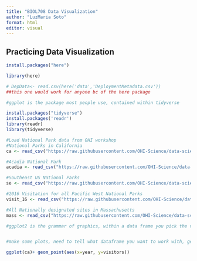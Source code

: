 ```yaml
---
title: "BIOL708 Data Visualization"
author: "LuzMaria Soto"
format: html
editor: visual
---
```


## Practicing Data Visualization

```r

install.packages("here")

library(here)

# DepData<- read.csv(here('data','DeploymentMetadata.csv'))
##this one would work for anyone bc of the here package

#ggplot is the package most people use, contained within tidyverse

install.packages("tidyverse")
install.packages('readr')
library(readr)
library(tidyverse)

#Load National Park data from OHI workshop
#National Parks in California
ca <- read_csv("https://raw.githubusercontent.com/OHI-Science/data-science-training/master/data/ca.csv") 

#Acadia National Park
acadia <- read_csv("https://raw.githubusercontent.com/OHI-Science/data-science-training/master/data/acadia.csv")

#Southeast US National Parks
se <- read_csv("https://raw.githubusercontent.com/OHI-Science/data-science-training/master/data/se.csv")

#2016 Visitation for all Pacific West National Parks
visit_16 <- read_csv("https://raw.githubusercontent.com/OHI-Science/data-science-training/master/data/visit_16.csv")

#All Nationally designated sites in Massachusetts
mass <- read_csv("https://raw.githubusercontent.com/OHI-Science/data-science-training/master/data/mass.csv")

#ggplot2 is the grammar of graphics, within a data frame you pick the variables and colors/design


#make some plots, need to tell what dataframe you want to work with, geoms come to play

ggplot(ca)+ geom_point(aes(x=year, y=visitors)) 

```
